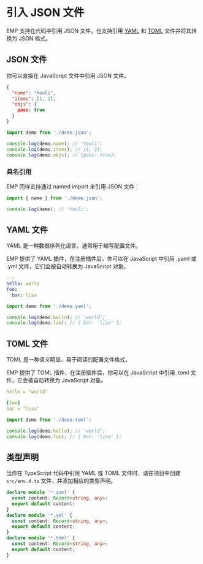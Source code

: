 # 引入 JSON 文件

EMP 支持在代码中引用 JSON 文件，也支持引用 [YAML](https://yaml.org/) 和 [TOML](https://toml.io/en/) 文件并将其转换为 JSON 格式。

## JSON 文件

你可以直接在 JavaScript 文件中引用 JSON 文件。

```json title="demo.json"
{
  "name": "Youli",
  "items": [1, 2],
  "objs": {
    pass: true
  }
}
```

```js title="demo.js"
import demo from './demo.json';

console.log(demo.name); // 'Youli';
console.log(demo.items); // [1, 2];
console.log(demo.objs); // {pass: true};
```

### 具名引用

EMP 同样支持通过 named import 来引用 JSON 文件：

```js title="demo.js"
import { name } from './demo.json';

console.log(name); // 'Youli';
```

## YAML 文件

YAML 是一种数据序列化语言，通常用于编写配置文件。

EMP 提供了 YAML 插件，在注册插件后，你可以在 JavaScript 中引用 .yaml 或 .yml 文件，它们会被自动转换为 JavaScript 对象。

```yaml title="demo.yaml"
---
hello: world
foo:
  bar: lisa
```

```js title="demo.js"
import demo from './demo.yaml';

console.log(demo.hello); // 'world';
console.log(demo.foo); // { bar: 'lisa' };
```

## TOML 文件

TOML 是一种语义明显、易于阅读的配置文件格式。

EMP 提供了 TOML 插件，在注册插件后，你可以在 JavaScript 中引用 .toml 文件，它会被自动转换为 JavaScript 对象。

```yaml title="demo.toml"
hello = "world"

[foo]
bar = "lisa"
```

```js title="demo.js"
import demo from './demo.toml';

console.log(demo.hello); // 'world';
console.log(demo.foo); // { bar: 'lisa' };
```

## 类型声明

当你在 TypeScript 代码中引用 YAML 或 TOML 文件时，请在项目中创建 `src/env.d.ts` 文件，并添加相应的类型声明。

``` ts title="src/env.d.ts"
declare module '*.yaml' {
  const content: Record<string, any>;
  export default content;
}
declare module '*.yml' {
  const content: Record<string, any>;
  export default content;
}
declare module '*.toml' {
  const content: Record<string, any>;
  export default content;
}
```